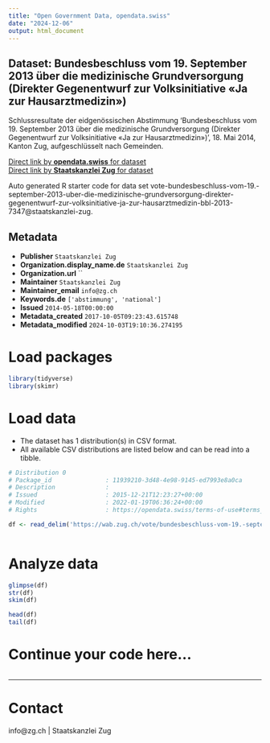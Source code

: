 ```yaml
---
title: "Open Government Data, opendata.swiss"
date: "2024-12-06"
output: html_document
---
```


## Dataset: Bundesbeschluss vom 19. September 2013 über die medizinische Grundversorgung (Direkter Gegenentwurf zur Volksinitiative «Ja zur Hausarztmedizin»)

Schlussresultate der eidgenössischen Abstimmung 'Bundesbeschluss vom 19. September 2013 über die medizinische Grundversorgung (Direkter Gegenentwurf zur Volksinitiative «Ja zur Hausarztmedizin»)', 18. Mai 2014, Kanton Zug, aufgeschlüsselt nach Gemeinden.

[Direct link by **opendata.swiss** for dataset](https://opendata.swiss/de/dataset/bundesbeschluss-vom-19-september-2013-uber-die-medizinische-grundversorgung-direkter-gegenentwu)<br>
[Direct link by **Staatskanzlei Zug** for dataset](https://wab.zug.ch/vote/bundesbeschluss-vom-19.-september-2013-uber-die-medizinische-grundversorgung-direkter-gegenentwurf-zur-volksinitiative-ja-zur-hausarztmedizin-bbl-2013-7347/data)

Auto generated R starter code for data set vote-bundesbeschluss-vom-19.-september-2013-uber-die-medizinische-grundversorgung-direkter-gegenentwurf-zur-volksinitiative-ja-zur-hausarztmedizin-bbl-2013-7347@staatskanzlei-zug.

## Metadata

- **Publisher** `Staatskanzlei Zug`
- **Organization.display_name.de** `Staatskanzlei Zug`
- **Organization.url** ``
- **Maintainer** `Staatskanzlei Zug`
- **Maintainer_email** `info@zg.ch`
- **Keywords.de** `['abstimmung', 'national']`
- **Issued** `2014-05-18T00:00:00`
- **Metadata_created** `2017-10-05T09:23:43.615748`
- **Metadata_modified** `2024-10-03T19:10:36.274195`


# Load packages

```r

library(tidyverse)
library(skimr)

```

# Load data

-   The dataset has 1 distribution(s) in CSV format.
-   All available CSV distributions are listed below and can be read into a tibble.

```r

# Distribution 0
# Package_id               : 11939210-3d48-4e98-9145-ed7993e8a0ca
# Description              : 
# Issued                   : 2015-12-21T12:23:27+00:00
# Modified                 : 2022-01-19T06:36:24+00:00
# Rights                   : https://opendata.swiss/terms-of-use#terms_by

df <- read_delim('https://wab.zug.ch/vote/bundesbeschluss-vom-19.-september-2013-uber-die-medizinische-grundversorgung-direkter-gegenentwurf-zur-volksinitiative-ja-zur-hausarztmedizin-bbl-2013-7347/data-csv')



```

# Analyze data

```r

glimpse(df)
str(df)
skim(df)

head(df)
tail(df)

```

# Continue your code here...

```r

```

------------------------------------------------------------------------

# Contact

info@zg.ch | Staatskanzlei Zug
